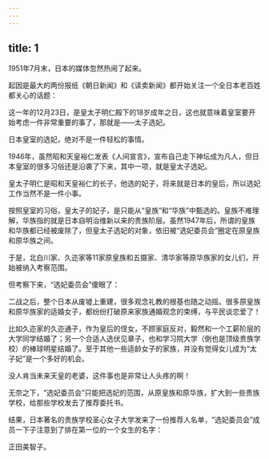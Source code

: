 ```yaml
---
---
---
```

title: 1
---



1951年7月末，日本的媒体忽然热闹了起来。

起因是最大的两份报纸《朝日新闻》和《读卖新闻》都开始关注一个全日本老百姓都关心的话题：

这一年的12月23日，是皇太子明仁殿下的18岁成年之日，这也就意味着皇室要开始考虑一件非常重要的事了，那就是——太子选妃。

日本皇室的选妃，绝对不是一件轻松的事情。

1946年，虽然昭和天皇裕仁发表《人间宣言》，宣布自己走下神坛成为凡人，但日本皇室的很多习俗还是沿袭了下来，其中一项，就是皇太子选妃。

皇太子明仁是昭和天皇裕仁的长子，他选的妃子，将来就是日本的皇后，所以选妃工作当然不是一件小事。

按照皇室的习俗，皇太子的妃子，是只能从“皇族”和“华族”中甄选的。皇族不难理解，华族指的就是日本自明治维新以来的贵族阶层。虽然1947年后，所谓的皇族和华族都已经被废除了，但皇太子选妃的对象，依旧被“选妃委员会”圈定在原皇族和原华族之间。

于是，北白川家、久迩家等11家原皇族和五摄家、清华家等原华族家的女儿们，开始被纳入考察范围。

但考察下来，“选妃委员会”傻眼了：

二战之后，整个日本从废墟上重建，很多观念礼教的根基也随之动摇。很多原皇族和原华族家的适婚女子，都纷纷打破原来家族通婚观念的束缚，与平民谈恋爱了！

比如久迩家的久迩通子，作为皇后的侄女，不顾家庭反对，毅然和一个工薪阶层的大学同学结婚了；另一个合适人选伏见章子，也和学习院大学（倒也是顶级贵族学校）的棒球明星结婚了。至于其他一些适龄女子的家族，并没有觉得女儿成为“太子妃”是一个多好的机会。

没人肯当未来天皇的老婆，这件事也是非常让人头疼的啊！

无奈之下，“选妃委员会”只能把选妃的范围，从原皇族和原华族，扩大到一些贵族学校，给那些学校发去了推荐委托书。

结果，日本著名的贵族学校圣心女子大学发来了一份推荐人名单，“选妃委员会”成员一下子注意到了排在第一位的一个女生的名字：

正田美智子。